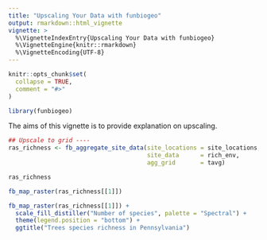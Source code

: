```yaml
---
title: "Upscaling Your Data with funbiogeo"
output: rmarkdown::html_vignette
vignette: >
  %\VignetteIndexEntry{Upscaling Your Data with funbiogeo}
  %\VignetteEngine{knitr::rmarkdown}
  %\VignetteEncoding{UTF-8}
---
```


```r
knitr::opts_chunk$set(
  collapse = TRUE,
  comment = "#>"
)
```

```r
library(funbiogeo)
```

The aims of this vignette is to provide explanation on upscaling.

```r
## Upscale to grid ----
ras_richness <- fb_aggregate_site_data(site_locations = site_locations, 
                                       site_data      = rich_env, 
                                       agg_grid       = tavg)

ras_richness
```

```r
fb_map_raster(ras_richness[[1]])
```

```r
fb_map_raster(ras_richness[[1]]) + 
  scale_fill_distiller("Number of species", palette = "Spectral") +
  theme(legend.position = "bottom") + 
  ggtitle("Trees species richness in Pennsylvania")
```

